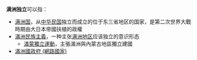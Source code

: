 '''满洲独立'''可以指：

* [[满洲国|满洲国]]，从[[中华民国|中华民国]]独立而成立的位于东三省地区的国家，是第二次世界大戰時期由大日本帝國扶植的政權
* [[滿洲民族主義|滿洲民族主義]]，一种主张[[满洲地区|满洲地区]]应该独立的意识形态
** [[滿蒙獨立運動|滿蒙獨立運動]]，主張滿洲與內蒙古地區獨立建國
* [[滿洲國政府_(網路國家)|滿洲國政府 (網路國家)]]

{{disambig|cat=四字消歧义}}